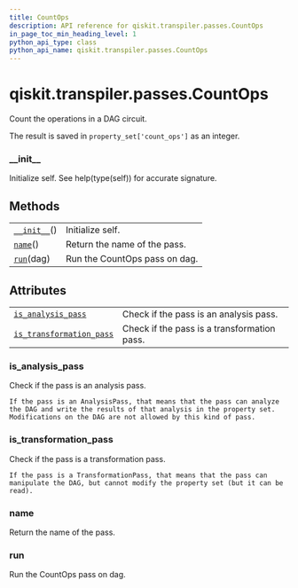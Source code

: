 ```yaml
---
title: CountOps
description: API reference for qiskit.transpiler.passes.CountOps
in_page_toc_min_heading_level: 1
python_api_type: class
python_api_name: qiskit.transpiler.passes.CountOps
---
```


<span id="qiskit-transpiler-passes-countops" />

# qiskit.transpiler.passes.CountOps

<Class id="qiskit.transpiler.passes.CountOps" github="https://github.com/qiskit/qiskit/tree/stable/0.16/qiskit/transpiler/passes/analysis/count_ops.py" signature="CountOps(*args, **kwargs)">
  Count the operations in a DAG circuit.

  The result is saved in `property_set['count_ops']` as an integer.

  ### \_\_init\_\_

  <Function id="qiskit.transpiler.passes.CountOps.__init__" name="__init__" signature="__init__()">
    Initialize self. See help(type(self)) for accurate signature.
  </Function>

  ## Methods

  |                                                                                                          |                               |
  | -------------------------------------------------------------------------------------------------------- | ----------------------------- |
  | [`__init__`](#qiskit.transpiler.passes.CountOps.__init__ "qiskit.transpiler.passes.CountOps.__init__")() | Initialize self.              |
  | [`name`](#qiskit.transpiler.passes.CountOps.name "qiskit.transpiler.passes.CountOps.name")()             | Return the name of the pass.  |
  | [`run`](#qiskit.transpiler.passes.CountOps.run "qiskit.transpiler.passes.CountOps.run")(dag)             | Run the CountOps pass on dag. |

  ## Attributes

  |                                                                                                                                                  |                                             |
  | ------------------------------------------------------------------------------------------------------------------------------------------------ | ------------------------------------------- |
  | [`is_analysis_pass`](#qiskit.transpiler.passes.CountOps.is_analysis_pass "qiskit.transpiler.passes.CountOps.is_analysis_pass")                   | Check if the pass is an analysis pass.      |
  | [`is_transformation_pass`](#qiskit.transpiler.passes.CountOps.is_transformation_pass "qiskit.transpiler.passes.CountOps.is_transformation_pass") | Check if the pass is a transformation pass. |

  ### is\_analysis\_pass

  <Function id="qiskit.transpiler.passes.CountOps.is_analysis_pass" name="is_analysis_pass" signature="property is_analysis_pass">
    Check if the pass is an analysis pass.

    If the pass is an AnalysisPass, that means that the pass can analyze the DAG and write the results of that analysis in the property set. Modifications on the DAG are not allowed by this kind of pass.
  </Function>

  ### is\_transformation\_pass

  <Function id="qiskit.transpiler.passes.CountOps.is_transformation_pass" name="is_transformation_pass" signature="property is_transformation_pass">
    Check if the pass is a transformation pass.

    If the pass is a TransformationPass, that means that the pass can manipulate the DAG, but cannot modify the property set (but it can be read).
  </Function>

  ### name

  <Function id="qiskit.transpiler.passes.CountOps.name" name="name" signature="name()">
    Return the name of the pass.
  </Function>

  ### run

  <Function id="qiskit.transpiler.passes.CountOps.run" name="run" signature="run(dag)">
    Run the CountOps pass on dag.
  </Function>
</Class>

